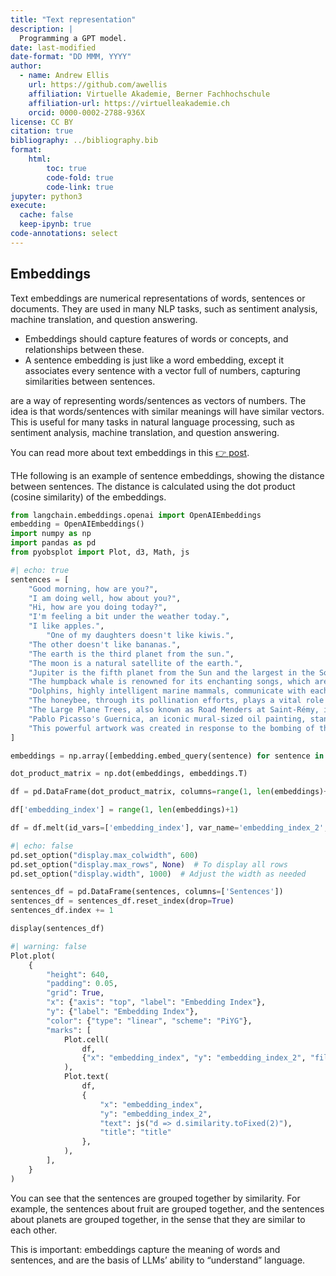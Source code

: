 ```yaml
---
title: "Text representation"
description: |
  Programming a GPT model.
date: last-modified
date-format: "DD MMM, YYYY"
author: 
  - name: Andrew Ellis
    url: https://github.com/awellis
    affiliation: Virtuelle Akademie, Berner Fachhochschule
    affiliation-url: https://virtuelleakademie.ch
    orcid: 0000-0002-2788-936X
license: CC BY
citation: true
bibliography: ../bibliography.bib
format:
    html:
        toc: true
        code-fold: true
        code-link: true
jupyter: python3
execute: 
  cache: false
  keep-ipynb: true
code-annotations: select
---
```



## Embeddings

Text embeddings are numerical representations of words, sentences or documents. They are used in many NLP tasks, such as sentiment analysis, machine translation, and question answering.

- Embeddings should capture features of words or concepts, and relationships between these.
- A sentence embedding is just like a word embedding, except it associates every sentence with a vector full of numbers, capturing similarities between sentences. 



 are a way of representing words/sentences as vectors of numbers. The idea is that words/sentences with similar meanings will have similar vectors. This is useful for many tasks in natural language processing, such as sentiment analysis, machine translation, and question answering.

You can read more about text embeddings in this [👉 post](https://docs.cohere.com/docs/text-embeddings).

THe following is an example of sentence embeddings, showing the distance between sentences. The distance is calculated using the dot product (cosine similarity) of the embeddings.


```python
from langchain.embeddings.openai import OpenAIEmbeddings
embedding = OpenAIEmbeddings()
import numpy as np
import pandas as pd
from pyobsplot import Plot, d3, Math, js
```

```python
#| echo: true
sentences = [
    "Good morning, how are you?",
    "I am doing well, how about you?",
    "Hi, how are you doing today?",
    "I'm feeling a bit under the weather today.",
    "I like apples.",
        "One of my daughters doesn't like kiwis.",
    "The other doesn't like bananas.",
    "The earth is the third planet from the sun.",
    "The moon is a natural satellite of the earth.",
    "Jupiter is the fifth planet from the Sun and the largest in the Solar System.",
    "The humpback whale is renowned for its enchanting songs, which are believed to serve various purposes, including communication, mating, and navigation during migration.",
    "Dolphins, highly intelligent marine mammals, communicate with each other using a complex system of clicks, whistles, and body language, enabling them to work together in hunting and navigation.",
    "The honeybee, through its pollination efforts, plays a vital role in agriculture, contributing to the growth of many of the fruits and vegetables humans rely on for sustenance.",
    "The Large Plane Trees, also known as Road Menders at Saint-Rémy, is an oil-on-canvas painting by Vincent van Gogh.",
    "Pablo Picasso's Guernica, an iconic mural-sized oil painting, stands as a poignant representation of the horrors of war.",
    "This powerful artwork was created in response to the bombing of the town of Guernica during the Spanish Civil War."
]
```

```python
embeddings = np.array([embedding.embed_query(sentence) for sentence in sentences])

dot_product_matrix = np.dot(embeddings, embeddings.T)

df = pd.DataFrame(dot_product_matrix, columns=range(1, len(embeddings)+1))

df['embedding_index'] = range(1, len(embeddings)+1)

df = df.melt(id_vars=['embedding_index'], var_name='embedding_index_2', value_name='similarity')
```

```python
#| echo: false
pd.set_option("display.max_colwidth", 600)
pd.set_option("display.max_rows", None)  # To display all rows
pd.set_option("display.width", 1000)  # Adjust the width as needed

sentences_df = pd.DataFrame(sentences, columns=['Sentences'])
sentences_df = sentences_df.reset_index(drop=True)
sentences_df.index += 1

display(sentences_df)
```



```python
#| warning: false
Plot.plot(
    {
        "height": 640,
        "padding": 0.05,
        "grid": True,
        "x": {"axis": "top", "label": "Embedding Index"},
        "y": {"label": "Embedding Index"},
        "color": {"type": "linear", "scheme": "PiYG"},
        "marks": [
            Plot.cell(
                df,
                {"x": "embedding_index", "y": "embedding_index_2", "fill": "similarity", "tip": True},
            ),
            Plot.text(
                df,
                {
                    "x": "embedding_index",
                    "y": "embedding_index_2",
                    "text": js("d => d.similarity.toFixed(2)"),
                    "title": "title"
                },
            ),
        ],
    }
)
```

You can see that the sentences are grouped together by similarity. For example, the sentences about fruit are grouped together, and the sentences about planets are grouped together, in the sense that they are similar to each other.


This is important: embeddings capture the meaning of words and sentences, and are the basis of LLMs' ability to "understand" language. 